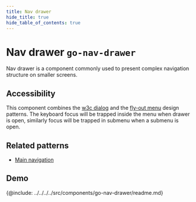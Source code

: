 ```yaml
---
title: Nav drawer
hide_title: true
hide_table_of_contents: true
---
```



# Nav drawer <span className="text-size-0">`go-nav-drawer`</span>

<!-- Description -->

<div className="text-size-1">Nav drawer is a component commonly used to present complex navigation structure on smaller screens.</div>

## Accessibility

This component combines the [w3c dialog](https://www.w3.org/TR/wai-aria-practices-1.1/#dialog_modal) and the [fly-out menu](https://www.w3.org/WAI/tutorials/menus/flyout/) design patterns. The keyboard focus will be trapped inside the menu when drawer is open, similarly focus will be trapped in submenu when a submenu is open.

## Related patterns

<!-- Patterns that uses this component -->

- [Main navigation](../../patterns/go-main-nav)

<!-- Demos, tips, variations, use cases -->

## Demo

<Demo code={demoSource} />

<!-- API -->

{@include: ../../../../src/components/go-nav-drawer/readme.md}
